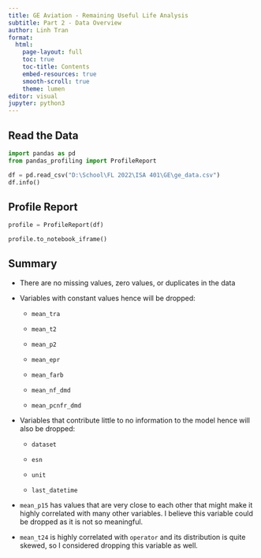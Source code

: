 ```yaml
---
title: GE Aviation - Remaining Useful Life Analysis
subtitle: Part 2 - Data Overview
author: Linh Tran
format:
  html:
    page-layout: full
    toc: true
    toc-title: Contents
    embed-resources: true
    smooth-scroll: true
    theme: lumen
editor: visual
jupyter: python3
---
```


## Read the Data

```python
import pandas as pd
from pandas_profiling import ProfileReport
```

```python
df = pd.read_csv("D:\School\FL 2022\ISA 401\GE\ge_data.csv")
df.info()
```

## Profile Report

```python
profile = ProfileReport(df)
```

```python
profile.to_notebook_iframe()
```

## Summary

-   There are no missing values, zero values, or duplicates in the data

-   Variables with constant values hence will be dropped:

    -   `mean_tra`

    -   `mean_t2`

    -   `mean_p2`

    -   `mean_epr`

    -   `mean_farb`

    -   `mean_nf_dmd`

    -   `mean_pcnfr_dmd`

-   Variables that contribute little to no information to the model hence will also be dropped:

    -   `dataset`

    -   `esn`

    -   `unit`

    -   `last_datetime`
-   `mean_p15` has values that are very close to each other that might make it highly correlated with many other variables. I believe this variable could be dropped as it is not so meaningful.
-   `mean_t24` is highly correlated with `operator` and its distribution is quite skewed, so I considered dropping this variable as well.
